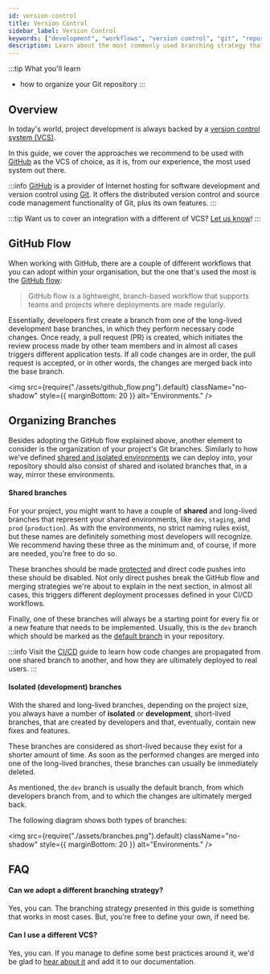 ```yaml
---
id: version-control
title: Version Control
sidebar_label: Version Control
keywords: ["development", "workflows", "version control", "git", "repository", "branching", "pull request"]
description: Learn about the most commonly used branching strategy that you can adopt for your project.
---
```


:::tip What you'll learn
- how to organize your Git repository
:::

## Overview

In today's world, project development is always backed by a [version control system (VCS)](https://en.wikipedia.org/wiki/Version_control).

In this guide, we cover the approaches we recommend to be used with [GitHub](https://en.wikipedia.org/wiki/GitHub) as the VCS of choice, as it is, from our experience, the most used system out there.

:::info
[GitHub](https://en.wikipedia.org/wiki/GitHub) is a provider of Internet hosting for software development and version control using [Git](https://www.git-scm.com/book/en/v2/Getting-Started-What-is-Git%3F). It offers the distributed version control and source code management functionality of Git, plus its own features.
:::

:::tip
Want us to cover an integration with a different of VCS? [Let us know](https://www.webiny.com/slack)!
:::

## GitHub Flow

When working with GitHub, there are a couple of different workflows that you can adopt within your organisation, but the one that's used the most is the [GitHub flow](https://guides.github.com/introduction/flow/):

> GitHub flow is a lightweight, branch-based workflow that supports teams and projects where deployments are made regularly.

Essentially, developers first create a branch from one of the long-lived development base branches, in which they perform necessary code changes. Once ready, a pull request (PR) is created, which initiates the review process made by other team members and in almost all cases triggers different application tests. If all code changes are in order, the pull request is accepted, or in other words, the changes are merged back into the base branch.

<!-- vale off -->

<img
  src={require("./assets/github_flow.png").default}
  className="no-shadow"
  style={{ marginBottom: 20 }}
  alt="Environments."
/>

<!-- vale on -->

## Organizing Branches

Besides adopting the GitHub flow explained above, another element to consider is the organization of your project's Git branches. Similarly to how we've defined [shared and isolated environments](/docs/how-to-guides/development/workflows/environments) we can deploy into, your repository should also consist of shared and isolated branches that, in a way, mirror these environments.

#### Shared branches

For your project, you might want to have a couple of **shared** and long-lived branches that represent your shared environments, like `dev`, `staging`, and `prod` (`production`). As with the environments, no strict naming rules exist, but these names are definitely something most developers will recognize. We recommend having these three as the minimum and, of course, if more are needed, you're free to do so.

These branches should be made [protected](https://docs.github.com/en/github/administering-a-repository/about-protected-branches) and direct code pushes into these should be disabled. Not only direct pushes break the GitHub flow and merging strategies we're about to explain in the next section, in almost all cases, this triggers different deployment processes defined in your CI/CD workflows.

Finally, one of these branches will always be a starting point for every fix or a new feature that needs to be implemented. Usually, this is the `dev` branch which should be marked as the [default branch](https://docs.github.com/en/github/administering-a-repository/changing-the-default-branch) in your repository.

:::info
Visit the [CI/CD](#) guide to learn how code changes are propagated from one shared branch to another, and how they are ultimately deployed to real users.
:::

#### Isolated (development) branches

With the shared and long-lived branches, depending on the project size, you always have a number of **isolated** or **development**, short-lived branches, that are created by developers and that, eventually, contain new fixes and features.

These branches are considered as short-lived because they exist for a shorter amount of time. As soon as the performed changes are merged into one of the long-lived branches, these branches can usually be immediately deleted.

As mentioned, the `dev` branch is usually the default branch, from which developers branch from, and to which the changes are ultimately merged back.

The following diagram shows both types of branches:

<!-- vale off -->

<img
  src={require("./assets/branches.png").default}
  className="no-shadow"
  style={{ marginBottom: 20 }}
  alt="Environments."
/>

<!-- vale on -->

## FAQ

#### Can we adopt a different branching strategy?

Yes, you can. The branching strategy presented in this guide is something that works in most cases. But, you're free to define your own, if need be.

#### Can I use a different VCS?

Yes, you can. If you manage to define some best practices around it, we'd be glad to [hear about it](https://www.webiny.com/slack/) and add it to our documentation.
